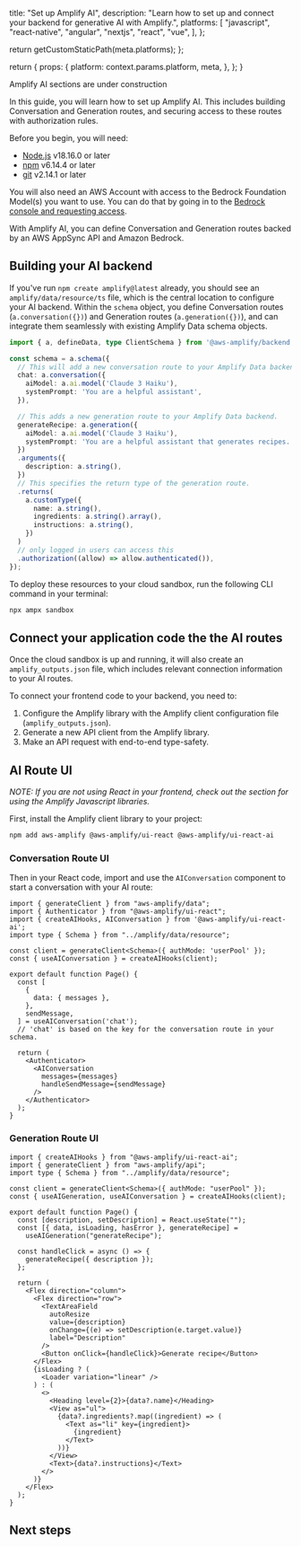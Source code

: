 
  title: "Set up Amplify AI",
  description:
    "Learn how to set up and connect your backend for generative AI with Amplify.",
  platforms: [
    "javascript",
    "react-native",
    "angular",
    "nextjs",
    "react",
    "vue",
  ],
};

  return getCustomStaticPath(meta.platforms);
};

  return {
    props: {
      platform: context.params.platform,
      meta,
    },
  };
}

<Callout warning>

Amplify AI sections are under construction

</Callout>

In this guide, you will learn how to set up Amplify AI. This includes building Conversation and Generation routes, and securing access to these routes with authorization rules.

Before you begin, you will need:

- [Node.js](https://nodejs.org/) v18.16.0 or later
- [npm](https://www.npmjs.com/) v6.14.4 or later
- [git](https://git-scm.com/) v2.14.1 or later

You will also need an AWS Account with access to the Bedrock Foundation Model(s) you want to use. You can do that by going in to the [Bedrock console and requesting access](https://console.aws.amazon.com/bedrock/home#/modelaccess).

With Amplify AI, you can define Conversation and Generation routes backed by an AWS AppSync API and Amazon Bedrock.

## Building your AI backend


If you've run `npm create amplify@latest` already, you should see an `amplify/data/resource/ts` file, which is the central location to configure your AI backend. Within the `schema` object, you define Conversation routes (`a.conversation({})`) and Generation routes (`a.generation({})`), and can integrate them seamlessly with existing Amplify Data schema objects.

```ts title="amplify/data/resources.ts"
import { a, defineData, type ClientSchema } from '@aws-amplify/backend';

const schema = a.schema({
  // This will add a new conversation route to your Amplify Data backend.
  chat: a.conversation({
    aiModel: a.ai.model('Claude 3 Haiku'),
    systemPrompt: 'You are a helpful assistant',
  }),

  // This adds a new generation route to your Amplify Data backend.
  generateRecipe: a.generation({
    aiModel: a.ai.model('Claude 3 Haiku'),
    systemPrompt: 'You are a helpful assistant that generates recipes.',
  })
  .arguments({
    description: a.string(),
  })
  // This specifies the return type of the generation route.
  .returns(
    a.customType({
      name: a.string(),
      ingredients: a.string().array(),
      instructions: a.string(),
    })
  )
  // only logged in users can access this
  .authorization((allow) => allow.authenticated()),
});
```

To deploy these resources to your cloud sandbox, run the following CLI command in your terminal:

```bash title="Terminal"
npx ampx sandbox
```

## Connect your application code the the AI routes

Once the cloud sandbox is up and running, it will also create an `amplify_outputs.json` file, which includes relevant connection information to your AI routes.

To connect your frontend code to your backend, you need to:

1. Configure the Amplify library with the Amplify client configuration file (`amplify_outputs.json`).
2. Generate a new API client from the Amplify library.
3. Make an API request with end-to-end type-safety.

## AI Route UI

_NOTE: If you are not using React in your frontend, check out the section for using the Amplify Javascript libraries._

First, install the Amplify client library to your project:

```bash title="Terminal"
npm add aws-amplify @aws-amplify/ui-react @aws-amplify/ui-react-ai
```

### Conversation Route UI
Then in your React code, import and use the `AIConversation` component to start a conversation with your AI route:

```tsx title="src/page.tsx"
import { generateClient } from "aws-amplify/data";
import { Authenticator } from "@aws-amplify/ui-react";
import { createAIHooks, AIConversation } from '@aws-amplify/ui-react-ai';
import type { Schema } from "../amplify/data/resource";

const client = generateClient<Schema>({ authMode: 'userPool' });
const { useAIConversation } = createAIHooks(client);

export default function Page() {
  const [
    {
      data: { messages },
    },
    sendMessage,
  ] = useAIConversation('chat');
  // 'chat' is based on the key for the conversation route in your schema.

  return (
    <Authenticator>
      <AIConversation
        messages={messages}
        handleSendMessage={sendMessage}
      />
    </Authenticator>
  );
}
```

### Generation Route UI

```tsx title="src/page.tsx"
import { createAIHooks } from "@aws-amplify/ui-react-ai";
import { generateClient } from "aws-amplify/api";
import type { Schema } from "../amplify/data/resource";

const client = generateClient<Schema>({ authMode: "userPool" });
const { useAIGeneration, useAIConversation } = createAIHooks(client);

export default function Page() {
  const [description, setDescription] = React.useState("");
  const [{ data, isLoading, hasError }, generateRecipe] =
    useAIGeneration("generateRecipe");

  const handleClick = async () => {
    generateRecipe({ description });
  };

  return (
    <Flex direction="column">
      <Flex direction="row">
        <TextAreaField
          autoResize
          value={description}
          onChange={(e) => setDescription(e.target.value)}
          label="Description"
        />
        <Button onClick={handleClick}>Generate recipe</Button>
      </Flex>
      {isLoading ? (
        <Loader variation="linear" />
      ) : (
        <>
          <Heading level={2}>{data?.name}</Heading>
          <View as="ul">
            {data?.ingredients?.map((ingredient) => (
              <Text as="li" key={ingredient}>
                {ingredient}
              </Text>
            ))}
          </View>
          <Text>{data?.instructions}</Text>
        </>
      )}
    </Flex>
  );
}
```

## Next steps
